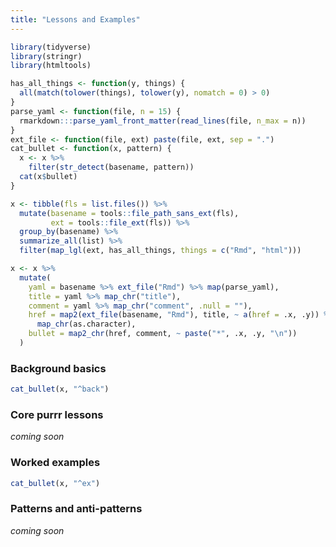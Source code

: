 ```yaml
---
title: "Lessons and Examples"
---
```


```r
library(tidyverse)
library(stringr)
library(htmltools)
```

```r
has_all_things <- function(y, things) {
  all(match(tolower(things), tolower(y), nomatch = 0) > 0)
}
parse_yaml <- function(file, n = 15) {
  rmarkdown:::parse_yaml_front_matter(read_lines(file, n_max = n))
}
ext_file <- function(file, ext) paste(file, ext, sep = ".")
cat_bullet <- function(x, pattern) {
  x <- x %>% 
    filter(str_detect(basename, pattern))
  cat(x$bullet)
}

x <- tibble(fls = list.files()) %>%
  mutate(basename = tools::file_path_sans_ext(fls),
         ext = tools::file_ext(fls)) %>% 
  group_by(basename) %>% 
  summarize_all(list) %>% 
  filter(map_lgl(ext, has_all_things, things = c("Rmd", "html")))

x <- x %>% 
  mutate(
    yaml = basename %>% ext_file("Rmd") %>% map(parse_yaml),
    title = yaml %>% map_chr("title"),
    comment = yaml %>% map_chr("comment", .null = ""),
    href = map2(ext_file(basename, "Rmd"), title, ~ a(href = .x, .y)) %>%
      map_chr(as.character),
    bullet = map2_chr(href, comment, ~ paste("*", .x, .y, "\n"))
  )
```

### Background basics

```r
cat_bullet(x, "^back")
```

### Core purrr lessons

*coming soon*

### Worked examples

```r
cat_bullet(x, "^ex")
```

### Patterns and anti-patterns

*coming soon*
